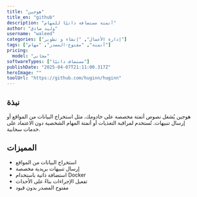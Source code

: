 ---
title: "هوجين"
title_en: "github"
description: "أتمتة مستضافة ذاتيًا للمهام"
author: "وليد صادق"
username: "waleed"
categories: ["إدارة الأعمال", "إنشاء و تطوير"]
tags: ["أتمتة", "مفتوح-المصدر", "مهام"]
pricing:
  model: "مجاني"
softwareTypes: ["مستضاف ذاتيًا"]
publishDate: "2025-04-07T21:11:00.317Z"
heroImage: ""
toolUrl: "https://github.com/huginn/huginn"
---
## نبذة
هوجين يُشغل نصوص أتمتة مخصصة على خادومك، مثل استخراج البيانات من المواقع أو إرسال تنبيهات. تُستخدم لمراقبة التغذيات أو أتمتة المهام الشخصية دون الاعتماد على خدمات سحابية.

## المميزات
- استخراج البيانات من المواقع
- إرسال تنبيهات بريدية مخصصة
- استضافة ذاتية باستخدام Docker
- تفعيل الإجراءات بناءً على الأحداث
- مفتوح المصدر بدون قيود